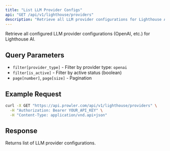 ```yaml
---
title: "List LLM Provider Configs"
api: "GET /api/v1/lighthouse/providers"
description: "Retrieve all LLM provider configurations for Lighthouse AI."
---
```


Retrieve all configured LLM provider configurations (OpenAI, etc.) for Lighthouse AI.

## Query Parameters

- `filter[provider_type]` - Filter by provider type: `openai`
- `filter[is_active]` - Filter by active status (boolean)
- `page[number]`, `page[size]` - Pagination

## Example Request

```bash
curl -X GET "https://api.prowler.com/api/v1/lighthouse/providers" \
  -H "Authorization: Bearer YOUR_API_KEY" \
  -H "Content-Type: application/vnd.api+json"
```

## Response

Returns list of LLM provider configurations.
